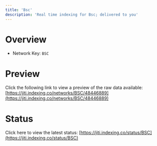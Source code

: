 ```yaml
---
title: 'Bsc'
description: 'Real time indexing for Bsc; delivered to you'
---
```


# Overview
- Network Key: `BSC`

# Preview
Click the following link to view a preview of the raw data available: [https://jiti.indexing.co/networks/BSC/48446889](https://jiti.indexing.co/networks/BSC/48446889)

# Status
Click here to view the latest status: [https://jiti.indexing.co/status/BSC](https://jiti.indexing.co/status/BSC)
